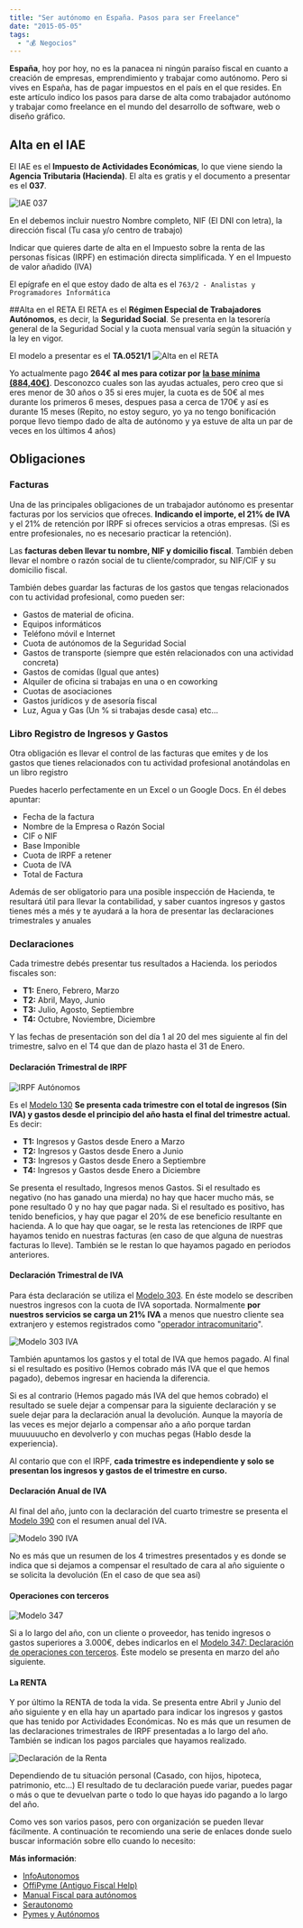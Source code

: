 ```yaml
---
title: "Ser autónomo en España. Pasos para ser Freelance"
date: "2015-05-05"
tags:
  - "💰 Negocios"
---
```


**España**, hoy por hoy, no es la panacea ni ningún paraíso fiscal en cuanto a creación de empresas, emprendimiento y trabajar como autónomo. Pero si vives en España, has de pagar impuestos en el país en el que resides. En este artículo indico los pasos para darse de alta como trabajador autónomo y trabajar como freelance en el mundo del desarrollo de software, web o diseño gráfico.

## Alta en el IAE

El IAE es el **Impuesto de Actividades Económicas**, lo que viene siendo la **Agencia Tributaria (Hacienda)**. El alta es gratis y el documento a presentar es el **037**.

![IAE 037](/images/ser-autonomo-en-espana-pasos-para-ser-freelance/iae-037.jpg)

En el debemos incluir nuestro Nombre completo, NIF (El DNI con letra), la dirección fiscal (Tu casa y/o centro de trabajo)

Indicar que quieres darte de alta en el Impuesto sobre la renta de las personas físicas (IRPF) en estimación directa simplificada. Y en el Impuesto de valor añadido (IVA)

El epígrafe en el que estoy dado de alta es el `763/2 - Analistas y Programadores Informática`

##Alta en el RETA
El RETA es el **Régimen Especial de Trabajadores Autónomos**, es decir, la **Seguridad Social**. Se presenta en la tesorería general de la Seguridad Social y la cuota mensual varía según la situación y la ley en vigor.

El modelo a presentar es el **TA.0521/1**
![Alta en el RETA](/images/ser-autonomo-en-espana-pasos-para-ser-freelance/T-0521.png)

Yo actualmente pago **264€ al mes para cotizar por [la base mínima (884,40€)](http://www.seg-social.es/Internet_1/Trabajadores/CotizacionRecaudaci10777/Basesytiposdecotiza36537/index.htm)**. Desconozco cuales son las ayudas actuales, pero creo que si eres menor de 30 años o 35 si eres mujer, la cuota es de 50€ al mes durante los primeros 6 meses, despues pasa a cerca de 170€ y así es durante 15 meses (Repito, no estoy seguro, yo ya no tengo bonificación porque llevo tiempo dado de alta de autónomo y ya estuve de alta un par de veces en los últimos 4 años)

## Obligaciones

### Facturas

Una de las principales obligaciones de un trabajador autónomo es presentar facturas por los servicios que ofreces. **Indicando el importe, el 21% de IVA** y el 21% de retención por IRPF si ofreces servicios a otras empresas. (Si es entre profesionales, no es necesario practicar la retención).

Las **facturas deben llevar tu nombre, NIF y domicilio fiscal**. También deben llevar el nombre o razón social de tu cliente/comprador, su NIF/CIF y su domicilio fiscal.

También debes guardar las facturas de los gastos que tengas relacionados con tu actividad profesional, como pueden ser:

- Gastos de material de oficina.
- Equipos informáticos
- Teléfono móvil e Internet
- Cuota de autónomos de la Seguridad Social
- Gastos de transporte (siempre que estén relacionados con una actividad concreta)
- Gastos de comidas (Igual que antes)
- Alquiler de oficina si trabajas en una o en coworking
- Cuotas de asociaciones
- Gastos jurídicos y de asesoría fiscal
- Luz, Agua y Gas (Un % si trabajas desde casa)
  etc...

### Libro Registro de Ingresos y Gastos

Otra obligación es llevar el control de las facturas que emites y de los gastos que tienes relacionados con tu actividad profesional anotándolas en un libro registro

Puedes hacerlo perfectamente en un Excel o un Google Docs. En él debes apuntar:

- Fecha de la factura
- Nombre de la Empresa o Razón Social
- CIF o NIF
- Base Imponible
- Cuota de IRPF a retener
- Cuota de IVA
- Total de Factura

Además de ser obligatorio para una posible inspección de Hacienda, te resultará útil para llevar la contabilidad, y saber cuantos ingresos y gastos tienes més a més y te ayudará a la hora de presentar las declaraciones trimestrales y anuales

### Declaraciones

Cada trimestre debés presentar tus resultados a Hacienda. los periodos fiscales son:

- **T1:** Enero, Febrero, Marzo
- **T2:** Abril, Mayo, Junio
- **T3:** Julio, Agosto, Septiembre
- **T4:** Octubre, Noviembre, Diciembre

Y las fechas de presentación son del día 1 al 20 del mes siguiente al fin del trimestre, salvo en el T4 que dan de plazo hasta el 31 de Enero.

#### Declaración Trimestral de IRPF

![IRPF Autónomos](/images/ser-autonomo-en-espana-pasos-para-ser-freelance/IMAGEN-MODELO-130.png)

Es el [Modelo 130](https://www.agenciatributaria.gob.es/AEAT.sede/tramitacion/G601.shtml) **Se presenta cada trimestre con el total de ingresos (Sin IVA) y gastos desde el principio del año hasta el final del trimestre actual.** Es decir:

- **T1:** Ingresos y Gastos desde Enero a Marzo
- **T2:** Ingresos y Gastos desde Enero a Junio
- **T3:** Ingresos y Gastos desde Enero a Septiembre
- **T4:** Ingresos y Gastos desde Enero a Diciembre

Se presenta el resultado, Ingresos menos Gastos. Si el resultado es negativo (no has ganado una mierda) no hay que hacer mucho más, se pone resultado 0 y no hay que pagar nada. Si el resultado es positivo, has tenido beneficios, y hay que pagar el 20% de ese beneficio resultante en hacienda. A lo que hay que oagar, se le resta las retenciones de IRPF que hayamos tenido en nuestras facturas (en caso de que alguna de nuestras facturas lo lleve). También se le restan lo que hayamos pagado en periodos anteriores.

#### Declaración Trimestral de IVA

Para ésta declaración se utiliza el [Modelo 303](https://www.agenciatributaria.gob.es/AEAT.sede/tramitacion/G414.shtml). En éste modelo se describen nuestros ingresos con la cuota de IVA soportada. Normalmente **por nuestros servicios se carga un 21% IVA** a menos que nuestro cliente sea extranjero y estemos registrados como "[operador intracomunitario](https://www.agenciatributaria.gob.es/AEAT.sede/tramitacion/ZZ09.shtml)".

![Modelo 303 IVA](/images/ser-autonomo-en-espana-pasos-para-ser-freelance/IMAGEN-MODELO-303.jpg)

También apuntamos los gastos y el total de IVA que hemos pagado.
Al final si el resultado es positivo (Hemos cobrado más IVA que el que hemos pagado), debemos ingresar en hacienda la diferencia.

Si es al contrario (Hemos pagado más IVA del que hemos cobrado) el resultado se suele dejar a compensar para la siguiente declaración y se suele dejar para la declaración anual la devolución. Aunque la mayoría de las veces es mejor dejarlo a compensar año a año porque tardan muuuuuucho en devolverlo y con muchas pegas (Hablo desde la experiencia).

Al contario que con el IRPF, **cada trimestre es independiente y solo se presentan los ingresos y gastos de el trimestre en curso.**

#### Declaración Anual de IVA

Al final del año, junto con la declaración del cuarto trimestre se presenta el [Modelo 390](https://www.agenciatributaria.gob.es/AEAT.sede/tramitacion/G412.shtml) con el resumen anual del IVA.

![Modelo 390 IVA](/images/ser-autonomo-en-espana-pasos-para-ser-freelance/390.jpg)

No es más que un resumen de los 4 trimestres presentados y es donde se indica que si dejamos a compensar el resultado de cara al año siguiente o se solicita la devolución (En el caso de que sea así)

#### Operaciones con terceros

![Modelo 347](/images/ser-autonomo-en-espana-pasos-para-ser-freelance/IMAGEN-MODELO-347.jpg)

Si a lo largo del año, con un cliente o proveedor, has tenido ingresos o gastos superiores a 3.000€, debes indicarlos en el [Modelo 347: Declaración de operaciones con terceros](http://www.agenciatributaria.es/AEAT.internet/Modelos_formularios/modelo_347.shtml). Éste modelo se presenta en marzo del año siguiente.

#### La RENTA

Y por último la RENTA de toda la vida. Se presenta entre Abril y Junio del año siguiente y en ella hay un apartado para indicar los ingresos y gastos que has tenido por Actividades Económicas. No es más que un resumen de las declaraciones trimestrales de IRPF presentadas a lo largo del año. También se indican los pagos parciales que hayamos realizado.

![Declaración de la Renta](/images/ser-autonomo-en-espana-pasos-para-ser-freelance/quien-puede-pedir-cita-previa--con-hacienda-para-hacer-la-renta.jpg)

Dependiendo de tu situación personal (Casado, con hijos, hipoteca, patrimonio, etc...) El resultado de tu declaración puede variar, puedes pagar o más o que te devuelvan parte o todo lo que hayas ido pagando a lo largo del año.

Como ves son varios pasos, pero con organización se pueden llevar fácilmente. A continuación te recomiendo una serie de enlaces donde suelo buscar información sobre ello cuando lo necesito:

**Más información**:

- [InfoAutonomos](http://www.infoautonomos.com/blog/)
- [OffiPyme (Antiguo Fiscal Help)](http://offipyme.es/)
- [Manual Fiscal para autónomos](http://offipyme.es/ManualFiscalAutonomos.php)
- [Serautonomo](http://www.serautonomo.net/)
- [Pymes y Autónomos](http://www.pymesyautonomos.com/)
